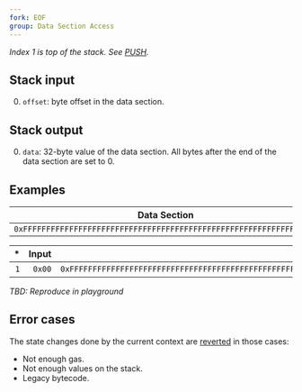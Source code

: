 ```yaml
---
fork: EOF
group: Data Section Access
---
```


*Index 1 is top of the stack. See [PUSH](/#60).*

## Stack input

0. `offset`: byte offset in the data section.

## Stack output

0. `data`: 32-byte value of the data section. All bytes after the end of the data section are set to 0.

## Examples

| Data Section |
|---------|
| `0xFFFFFFFFFFFFFFFFFFFFFFFFFFFFFFFFFFFFFFFFFFFFFFFFFFFFFFFFFFFFFFFF` |

| * | Input | Output | * | * | Input | Output |
|--:|------:|-------:|--:|--:|------:|-------:|
| `1` | `0x00` | `0xFFFFFFFFFFFFFFFFFFFFFFFFFFFFFFFFFFFFFFFFFFFFFFFFFFFFFFFFFFFFFFFF` | * | `1` | `0x1F` | `0xFF00000000000000000000000000000000000000000000000000000000000000` |

*TBD: Reproduce in playground*

## Error cases

The state changes done by the current context are [reverted](#FD) in those cases:
- Not enough gas.
- Not enough values on the stack.
- Legacy bytecode.
